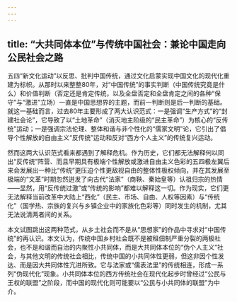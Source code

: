 ```yaml
---
---
---
```

title: “大共同体本位”与传统中国社会：兼论中国走向公民社会之路
---




五四“新文化运动”以反思、批判中国传统，通过文化启蒙实现中国文化的现代化重建为标帜。从那时以来整整80年，对“中国传统”的事实判断（中国传统究竟是什么）和价值判断（否定还是肯定传统，以及全盘否定和全盘肯定之间的各种“保守”与“激进”立场）一直是中国思想界的主题，而前一判断则是后一判断的基础。就这一基础而言，过去80年主要形成了两大认识范式：一是强调“生产方式”的“封建社会论”，它导致了以“土地革命”（消灭地主阶级的“民主革命”）为核心的“反传统”运动；一是强调宗法伦理、整体和谐与非个性化的“儒家文明”论，它引出了倡导个性解放的自由主义“反传统”运动和反对“西方个人主义”的传统复兴运动。

然而这两大认识范式看来都遇到了解释危机。作为历史，它们都无法解释何以同出“反传统”阵营、而且早期具有极端个性解放或激进自由主义色彩的五四极左翼后来会发展出一种比“传统”更压迫个性更敌视自由的整体性极权倾向，并在其发展至极端的“文革”时期忽然迸发了向古代“法家”（商鞅、秦始皇等）认祖归宗的热情——显然，用“反传统过激”或“传统的影响”都难以解释这一切。作为现实，它们更无法解释当前改革中大陆上“西化”（民主、市场、自由、人权等因素）与“传统化”（国学热、宗族的复兴与乡镇企业中的家族化色彩等）同时发生的机制，尤其无法说清两者间的关系。

本文试图跳出这两种范式，从乡土社会而不是从“思想家”的作品中寻求对“中国传统”的再认识。本文认为，传统中国乡村社会既不是被租佃制严重分裂的两极社会，也不是和谐而自治的内聚性小共同体，而是大共同体本位的“伪个人主义”社会，与其他文明的传统社会相比，传统中国的小共同体性更弱，但这非因个性发达、而是因大共同体性亢进所致。它与法家或“儒表法里”的传统相连，形成一系列“伪现代化”现象。小共同体本位的西方传统社会在现代化起步时曾经过“公民与王权的联盟”之阶段，而中国的现代化则可能要以“公民与小共同体的联盟”为中介。